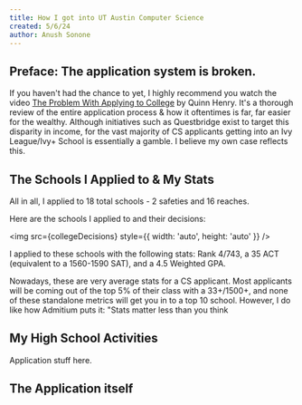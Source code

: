 ```yaml
---
title: How I got into UT Austin Computer Science
created: 5/6/24
author: Anush Sonone
---
```



## Preface: The application system is broken.

If you haven't had the chance to yet, I highly recommend you watch the video [The Problem With Applying to College](https://www.youtube.com/watch?v=4bDFSgl8mpQ) 
by Quinn Henry. It's a thorough review of the entire application process & how it oftentimes
is far, far easier for the wealthy. Although initiatives such as Questbridge exist to 
target this disparity in income, for the vast majority of CS applicants
getting into an Ivy League/Ivy+ School is essentially a gamble.
I believe my own case reflects this.

## The Schools I Applied to & My Stats

All in all, I applied to 18 total schools - 2 safeties and 16 reaches.

Here are the schools I applied to and their decisions:

<img src={collegeDecisions} style={{ width: 'auto', height: 'auto' }} />

I applied to these schools with the following stats: Rank 4/743, a 35 ACT (equivalent to a 1560-1590 SAT), and a 4.5 Weighted GPA. 

Nowadays, these are very average stats for a CS applicant. Most applicants will be coming out of the top 
5% of their class with a 33+/1500+, and none of these standalone metrics will get you in to a top 10 school.
However, I do like how Admitium puts it: "Stats matter less than you think 

## My High School Activities

Application stuff here.

## The Application itself